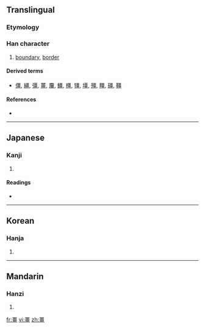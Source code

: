 ==Translingual==

===Etymology===
{{Han compound|三|畕|t2=field|ls=ic}}

===Han character===
{{Han char|rn=102|rad=田|as=08|sn=13|four=|canj=一田一一 (MWMM)}}

# [[boundary]], [[border]]

====Derived terms====
* [[僵]], [[繮]], [[彊]], [[薑]], [[麠]], [[䲔]], [[橿]], [[㹔]], [[壃]], [[殭]], [[疅]], [[礓]], [[韁]]

====References====
* {{Han ref|kx=0765.050|dkj=21895|dj=1176.050|hdz=42545.110|uh=757A|ud=30074}}

----

==Japanese==

===Kanji===
{{ja-kanji|grade=|rs=田08}}

# {{defn|Japanese}}

====Readings====
* {{ja-readings|on=[[きょう]] (kyō), [[こう]] (kō)|kun=[[さかい]] (sakai)|nanori=}}

----

==Korean==

===Hanja===
{{ko-hanja|hangeul=강|eumhun=|rv=gang|mr=kang|y=kang}}

# {{defn|Korean}}

----

==Mandarin==

===Hanzi===
{{cmn-hanzi|pin=[[jiāng]] ([[jiang1]]), [[jiàng]] ([[jiang4]]), [[qiáng]] ([[qiang2]])|wg=chiang<sup>1</sup>, chiang<sup>4</sup>, ch'iang<sup>2</sup>}}

# {{defn|Mandarin}}

[[fr:畺]]
[[vi:畺]]
[[zh:畺]]